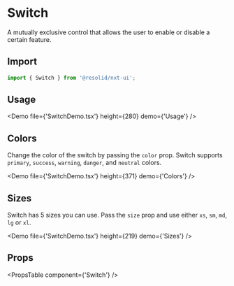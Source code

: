 # Switch

A mutually exclusive control that allows the user to enable or disable a certain feature.

## Import

```javascript
import { Switch } from '@resolid/nxt-ui';
```

## Usage

<Demo file={'SwitchDemo.tsx'} height={280} demo={'Usage'} />

## Colors

Change the color of the switch by passing the `color` prop. Switch supports `primary`, `success`, `warning`, `danger`, and `neutral` colors.

<Demo file={'SwitchDemo.tsx'} height={371} demo={'Colors'} />

## Sizes

Switch has 5 sizes you can use. Pass the `size` prop and use either `xs`, `sm`, `md`, `lg` or `xl`.

<Demo file={'SwitchDemo.tsx'} height={219} demo={'Sizes'} />

## Props

<PropsTable component={'Switch'} />

